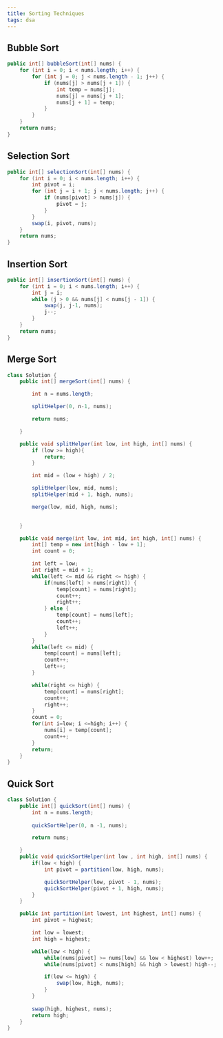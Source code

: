 ```yaml
---
title: Sorting Techniques
tags: dsa
---
```


## Bubble Sort

```java
public int[] bubbleSort(int[] nums) {
    for (int i = 0; i < nums.length; i++) {
        for (int j = 0; j < nums.length - 1; j++) {
            if (nums[j] > nums[j + 1]) { 
                int temp = nums[j];
                nums[j] = nums[j + 1];
                nums[j + 1] = temp;
            }
        }
    }
    return nums;
}
```

## Selection Sort

```java
public int[] selectionSort(int[] nums) {
    for (int i = 0; i < nums.length; i++) {
        int pivot = i;
        for (int j = i + 1; j < nums.length; j++) {
            if (nums[pivot] > nums[j]) {
                pivot = j;
            }
        }
        swap(i, pivot, nums);
    }
    return nums;
}
```

## Insertion Sort

```java
public int[] insertionSort(int[] nums) {
    for (int i = 0; i < nums.length; i++) {
        int j = i;
        while (j > 0 && nums[j] < nums[j - 1]) {
            swap(j, j-1, nums);
            j--;
        }
    }
    return nums;
}
```

## Merge Sort

```java
class Solution {
    public int[] mergeSort(int[] nums) {

        int n = nums.length;

        splitHelper(0, n-1, nums);

        return nums;

    }

    public void splitHelper(int low, int high, int[] nums) {
        if (low >= high){
            return;
        }

        int mid = (low + high) / 2;

        splitHelper(low, mid, nums);
        splitHelper(mid + 1, high, nums);

        merge(low, mid, high, nums);
    

    }

    public void merge(int low, int mid, int high, int[] nums) {
        int[] temp = new int[high - low + 1];
        int count = 0;

        int left = low;
        int right = mid + 1;
        while(left <= mid && right <= high) {
            if(nums[left] > nums[right]) {
                temp[count] = nums[right];
                count++;
                right++;
            } else {
                temp[count] = nums[left];
                count++;
                left++;
            }
        }
        while(left <= mid) {
            temp[count] = nums[left];
            count++;
            left++;
        }

        while(right <= high) {
            temp[count] = nums[right];
            count++;
            right++;
        }
        count = 0;
        for(int i=low; i <=high; i++) {
            nums[i] = temp[count];
            count++;
        }
        return;
    }
}
```

## Quick Sort

```java
class Solution {
    public int[] quickSort(int[] nums) {
        int n = nums.length;
        
        quickSortHelper(0, n -1, nums);

        return nums;

    }
    public void quickSortHelper(int low , int high, int[] nums) {
        if(low < high) {
            int pivot = partition(low, high, nums);

            quickSortHelper(low, pivot - 1, nums);
            quickSortHelper(pivot + 1, high, nums);
        }
    }

    public int partition(int lowest, int highest, int[] nums) {
        int pivot = highest;

        int low = lowest;
        int high = highest;

        while(low < high) {
            while(nums[pivot] >= nums[low] && low < highest) low++;
            while(nums[pivot] < nums[high] && high > lowest) high--;

            if(low <= high) {
                swap(low, high, nums);
            }
        }
        
        swap(high, highest, nums);
        return high;
    }
}

```